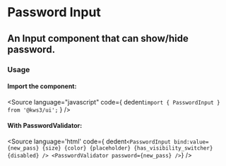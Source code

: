 
<Version />

# Password Input
## An Input component that can show/hide password.

<Meta of={Stories} />
<Canvas />
<Controls />

### Usage
#### Import the component:
<Source
  language="javascript"
  code={
    dedent`import { PasswordInput } from '@kws3/ui';`
  }
/>



#### With PasswordValidator:
<Source
  language='html'
  code={ dedent`
    <PasswordInput
      bind:value={new_pass}
      {size}
      {color}
      {placeholder}
      {has_visibility_switcher}
      {disabled} />
    <PasswordValidator password={new_pass} />
  `}
/>

